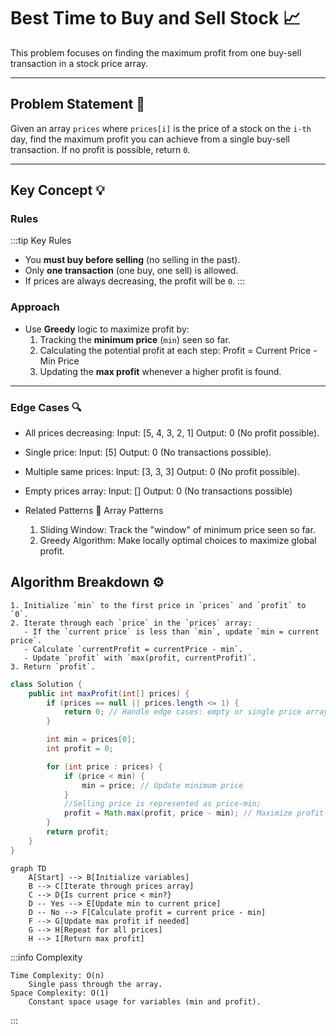 
# Best Time to Buy and Sell Stock 📈

This problem focuses on finding the maximum profit from one buy-sell transaction in a stock price array.

---

## Problem Statement 📝

Given an array `prices` where `prices[i]` is the price of a stock on the `i-th` day, find the maximum profit you can achieve from a single buy-sell transaction. If no profit is possible, return `0`.

---

## Key Concept 💡

### Rules
:::tip Key Rules
- You **must buy before selling** (no selling in the past).
- Only **one transaction** (one buy, one sell) is allowed.
- If prices are always decreasing, the profit will be `0`.
:::

### Approach
- Use **Greedy** logic to maximize profit by:
  1. Tracking the **minimum price** (`min`) seen so far.
  2. Calculating the potential profit at each step:
     Profit = Current Price - Min Price 
  3. Updating the **max profit** whenever a higher profit is found.

---

### Edge Cases 🔍

 -    All prices decreasing:
       Input: [5, 4, 3, 2, 1]
       Output: 0 (No profit possible).

 -   Single price:
      Input: [5]
      Output: 0 (No transactions possible).

 -   Multiple same prices:
      Input: [3, 3, 3]
      Output: 0 (No profit possible).

 -   Empty prices array:
      Input: []
      Output: 0 (No transactions possible)

- Related Patterns 🧩
   Array Patterns

    1. Sliding Window:
        Track the "window" of minimum price seen so far.
    2. Greedy Algorithm:
        Make locally optimal choices to maximize global profit.

## Algorithm Breakdown ⚙️


<Tabs>
<TabItem value="Pseudo Code" label="Pseudo Code">

```plaintext
1. Initialize `min` to the first price in `prices` and `profit` to `0`.
2. Iterate through each `price` in the `prices` array:
   - If the `current price` is less than `min`, update `min = current price`.
   - Calculate `currentProfit = currentPrice - min`.
   - Update `profit` with `max(profit, currentProfit)`.
3. Return `profit`.
```
</TabItem> 
<TabItem value="Java Code" label="Java Code">

```java
class Solution {
    public int maxProfit(int[] prices) {
        if (prices == null || prices.length <= 1) {
            return 0; // Handle edge cases: empty or single price array
        }

        int min = prices[0];
        int profit = 0;

        for (int price : prices) {
            if (price < min) {
                min = price; // Update minimum price
            }
            //Selling price is represented as price-min;
            profit = Math.max(profit, price - min); // Maximize profit
        }
        return profit;
    }
}
```

</TabItem> 
<TabItem value="Diagram 🖼️" label="Diagram 🖼️">

```mermaid
graph TD
    A[Start] --> B[Initialize variables]
    B --> C[Iterate through prices array]
    C --> D{Is current price < min?}
    D -- Yes --> E[Update min to current price]
    D -- No --> F[Calculate profit = current price - min]
    F --> G[Update max profit if needed]
    G --> H[Repeat for all prices]
    H --> I[Return max profit]
  ```

</TabItem>


 </Tabs>






:::info Complexity

    Time Complexity: O(n)
        Single pass through the array.
    Space Complexity: O(1)
        Constant space usage for variables (min and profit).
:::



